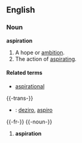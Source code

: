 ==English==

===Noun===
'''aspiration'''
# A hope or [[ambition]].
# The action of [[aspirating]].

====Related terms====
*[[aspirational]]

{{-trans-}}

* {{io}} : [[deziro]], [[aspiro]] 


{{-fr-}}
{{-noun-}}
# '''aspiration'''